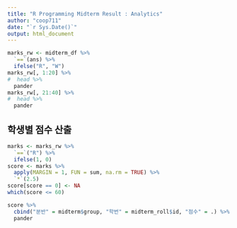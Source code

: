 ```yaml
---
title: "R Programming Midterm Result : Analytics"
author: "coop711"
date: "`r Sys.Date()`"
output: html_document
---
```


<!--
### Data 
-->

<!--### Excel 자료 읽어들이기 

* excel 파일을 잘 읽어들이는 `xlsx` 패키지를 올려놓고, 자료구조에 맞춰 argument 설정.
    * Sheet 번호, startRow, colIndex, header 의 용도 파악. 

```r
knitr::opts_chunk$set(echo = TRUE)
library(xlsx)
library(pander)
library(knitr)
library(magrittr)
panderOptions('table.split.table', Inf)
panderOptions('table.alignment.rownames', 'left')
panderOptions('table.alignment.default', 'right')
options(width=180)
# panderOptions('digits', 3)
```


```r
midterm_roll01 <- read.xlsx("../data/midterm1901_01.xlsx", 
                          sheetIndex = 1, 
                          startRow = 3, 
                          endRow  = 41, 
                          colIndex = c(4, 10:49), 
                          colClasses = rep("character", 41), 
                          encoding = "UTF-8",
                          header = FALSE, 
                          stringsAsFactors = FALSE)
midterm_roll02 <- read.xlsx("../data/midterm1901_02.xlsx", 
                          sheetIndex = 1, 
                          startRow = 3, 
                          endRow  = 41, 
                          colIndex = c(4, 10:49), 
                          colClasses = rep("character", 41), 
                          encoding = "UTF-8",
                          header = FALSE, 
                          stringsAsFactors = FALSE)
names(midterm_roll01) <- c("id", paste("Q", 1:40, sep = ""))
names(midterm_roll02) <- c("id", paste("Q", 1:40, sep = ""))
midterm_roll01$group <- "01"
midterm_roll02$group <- "02"
midterm_roll <- rbind(midterm_roll01, midterm_roll02)
names(midterm_roll) <- c("id", paste0("Q", 1:40), "group")
head(midterm_roll$id)
str(midterm_roll)
kable(midterm_roll)
#>문해력 집계에 필요한 변수만 추출 (id 는 불필요)
midterm <- midterm_roll[, c(2:42)] #> 문해력 집계에 필요한 변수만 추출. 
kable(midterm)
```


## `factor` 변환


```r
midterm_df <- midterm[1:40] %>%
  lapply(FUN = factor, levels = 1:4, 
         labels = c("가", "나", "다", "라")) %>%
  data.frame(row.names = NULL)
str(midterm_df)
```

# Barplot

막대그래프로 답안 분포를 시각적으로 살핀다. 차후 나오는 정답률과 함께 어느 문항에서 어느 답안을 많이 고르는지 파악하는 데 활용한다.

```r
library(RColorBrewer)
par(family = "", mar = c(5.1, 4.1, 4.1, 8.1))
midterm_tbl <- midterm_df %>%
  sapply(FUN = table, useNA = "no")
kable(midterm_tbl[, 1:20], caption = "Counts")
kable(midterm_tbl[, 21:40], caption = "Counts")
midterm_ptbl <- midterm_tbl %>%
  apply(MARGIN = 2, FUN = prop.table) %>%
  `*`(100) %>%
  round(digits = 0)
kable(midterm_ptbl[, 1:20], caption = "%")
kable(midterm_ptbl[, 21:40], caption = "%")
label_ptbl <- midterm_ptbl %>%
  format(digits = 2, nsmall = 0) %>%
  paste0("%") %>%
  ifelse(. %in% c("  0%", "  1%", "  2%"), "", .) %>%
  matrix(nrow = 4)
b <- barplot(matrix(midterm_tbl, nrow = 4), 
             horiz = TRUE, 
             axes = FALSE, 
#              col = rainbow(4), 
             col = brewer.pal(4, "Accent"),
             names.arg = colnames(midterm_tbl), 
             las = 1, 
             xpd = TRUE, 
             legend.text = rownames(midterm_tbl), 
             args.legend = list(x = 90, y = 45))
# max(b)
#midterm_tbl[1, ]
text(x = midterm_tbl[1, ] / 2, 
     y = b, 
     labels = label_ptbl[1, ])
text(x = midterm_tbl[1, ] + midterm_tbl[2, ] / 2, 
     y = b, 
     labels = label_ptbl[2, ])
text(x = midterm_tbl[1, ] + midterm_tbl[2, ] + midterm_tbl[3, ] / 2, 
     y = b, 
     labels = label_ptbl[3, ])
text(x = midterm_tbl[1, ] + midterm_tbl[2, ] + midterm_tbl[3, ] + midterm_tbl[4, ]/ 2, 
     y = b, 
     labels = label_ptbl[4, ])
```

# 점수 계산

* 정답 맞춰보기
    * 정답 읽어들이기. `what = ""`로 설정하여 `char`취급. 

* 각 학생들의 답안과 맞춰보기 위하여 정답표 작성.
    * 문항별로 정답과 비교하기 위하여 각 문항을 리스트의 원소로 분리
    * `split()` 의 기능과 한계에 유의. `factor` 성격으로부터 `1, 10, 11, ..., 2, 20, ..., 3, 4, 5, ... , 9`로 순서를 잡게 되므로 다시 한번 정리할 필요.
    
    
```r
ans <- "../data/midterm_ans.txt" %>%
  scan(what = "") %>%
  split(f = paste0("A", 1:40)) %>%
  `[`(paste0("A", 1:40))
ans
```

## 정답과 대조하여 R(Right)/W(Wrong) 표시 
    
* 채점표라는 의미의 `marks` 로 저장, (# 표시한 방식으로는 작동하지 않음)
-->
    
```r
marks_rw <- midterm_df %>%
  `==`(ans) %>%
  ifelse("R", "W") 
marks_rw[, 1:20] %>%
#  head %>%
  pander
marks_rw[, 21:40] %>%
#  head %>%
  pander
```

## 학생별 점수 산출

<!--+ 정답을 집계하기 위하여 "R" 갯수를 다시 산출하는 `ifelse()` 적용.
    + 4점씩 곱하면 100점 만점 기준의 점수가 됨. 
    + 조사표는 작성해서 제출했지만 빈칸이 있는 경우는 그 문항을 0점 처리, 결석의 경우는 점수가 모두 0으로 나오는 경우를  NA처리 
-->

```r
marks <- marks_rw %>%
  `==`("R") %>%
  ifelse(1, 0)
score <- marks %>%
  apply(MARGIN = 1, FUN = sum, na.rm = TRUE) %>%
  `*`(2.5)
score[score == 0] <- NA
which(score <= 60)
```

```r
score %>%
  cbind("분반" = midterm$group, "학번" = midterm_roll$id, "점수" = .) %>%
  pander
```

<P style = "page-break-before:always">

<!--
# 분반 비교

## Summary

```r
score %>%
  tapply(., midterm$group, FUN = { . %>% summary %>% round(digits = 1) }) %>%
  pander
```

## Stem and Leaf

```r
# stem(score, scale = 2)
score %>%
  stem(scale = 1)
Red <- midterm %$%
  `==`(group, "01")
Black <- midterm %$%
  `==`(group, "02")
```

- 01반

```r
score %>%
  `[`(midterm$group == "01") %>%
  stem(scale = 0.5)
```

- 02반

```r
score %>%
  `[`(midterm$group == "02") %>%
  stem(scale = 1)
```

<P style = "page-break-before:always">

### Plots

## Box Plots

```r
score %>%
  plot(factor(midterm$group), .)
```

## QQ plot

```r
qqplot(x = score[Red], y = score[Black], 
       xlab = "01", ylab = "02", 
       xlim = c(20, 100), ylim = c(20, 100))
```

<P style = "page-break-before:always">

## ECDF plot

```r
score %>%
`[`(Red & !is.na(score)) %>%
ecdf %>%
plot(xlim = score %>% range(na.rm = TRUE), col = "red", main = "ECDF")
score %>%
`[`(Black & !is.na(score)) %>%
ecdf %>%
plot(add = TRUE)
```

## t test

01반과 02반의 관찰된 점수들에 대하여 t test를 적용하였더니 통계적으로 유의한 차이가 관찰지 않는다. 

```r
midterm %$%
  t.test(score ~ .$group) %>%
  pander
```

# 복습문제 풀이 효과

```r
type_kr <- "../data/midterm_type.txt" %>%
  scan(what = "") %>%
  factor(levels = c("Pre", "No"), 
         labels = c("기출문제", "신규문제"))
```

<!--* 유형별 점수 파악
    * 왜 `marks`의 전치행렬을 사용하고 있는지 이해 필요.
    * 변수들은 사실상 각 학생을 나타내므로 변수명을 `s1, s2, ...` 등으로 바꿈.
    * 일부 문항의 응답이 NA이면 그 문항을 0점 처리, 결석이면 NA 처리. 

```r
score_type <- marks %>%
  t %>%
  aggregate(list("유형" = type_kr), FUN = sum, na.rm = TRUE)
score_type
score_type <- aggregate(t(marks), list("유형" = type_kr), 
                        FUN = sum, na.rm = TRUE)
score_type == 0
score_type[score_type == 0] <- NA
score_type_student <- score_type %>%
  `[`(-1) %>%
  t
  t(score_type[, -1])
N <- nrow(midterm)
dimnames(score_type_student) <- list(paste0("s", 1:N), 
                                     paste0(levels(type_kr), c("(50점)", "(50점)")))
```

```r
score_type_student %>%
  `*`(2.5) %>%
  pander
```
<!--#### 문항별 정답률-->

<!--* 결석한 경우와 일부 문항에 답을 내지 않은 경우를 구분하는 것이 핵심.
    + `marks`를 그대로 이용하면 쉽게 계산되나, `is.na`학습 목적으로 `midterm.mark.rw`에서 출발
    + 모든 문항에 NA로 답한 결석한 학생들의 인덱스를 먼저 찾아내고,

```r
na_all <- marks_rw %>%
  apply(MARGIN = 1, {. %>% is.na %>% all }) %>%
  which
```

<!--* 정답률 계산
    + NA를 모두 오답처리한 후, 결석한 학생들만 다시 NA로 정정.
    + TRUE의 갯수를 합하여 평균. 

```r
marks_2 <- marks_rw
marks_2[is.na(marks_2)] <- "W"
marks_2[na_all, ] <- NA
marks_2 %<>% 
  `==`("R") %>%
  ifelse(1, 0)
rate_item <- marks_2 %>% 
  apply(MARGIN = 2, FUN = mean, na.rm = TRUE) %>%
  `*`(100)
str(rate_item)
rate_item %<>% 
  round(digits = 1) %>%
  as.matrix(nrow = 40)
dimnames(rate_item) <- list("문항" =  paste0("문", 1:40), 
                            "정답률" = "정답률")
```

## 유형별 정답률

```r
rate_item_type <- data.frame("유형" = type_kr, "정답률" = rate_item)
dimnames(rate_item_type) <- list("문항" = paste0("문", 1:40), 
                                 "유형과 정답률" = c("유형", "정답률(%)"))
rate_item_type %>%
  format(digits = 3, nsmall = 1) %>%
  kable(align = c("l", "r"))
rate_item_type %$%
  tapply(.$"정답률(%)", .$"유형", summary) %>%
  pander
```


<!--<P style = "page-break-before:always">

## 어려운 문제?

### 정답률 80% 이하

```r
rate_item %>%
  `[`(. <= 80, , drop = FALSE) %>%
  t %>%
  kable
```

### 정답률 70% 이하

```r
rate_item %>%
  `[`(. <= 70, , drop = FALSE) %>%
  t %>%
  kable
```

### 정답률 60% 이하

```r
rate_item %>%
  `[`(. <= 60, , drop = FALSE) %>%
  t %>%
  kable
```

### 정답률 50% 이하

```r
rate_item %>%
  `[`(. <= 50, , drop = FALSE) %>%
  t %>%
  kable
```

### 정답률 40% 이하

```r
rate_item %>%
  `[`(. <= 40, , drop = FALSE) %>%
  t %>%
  kable
```
-->
